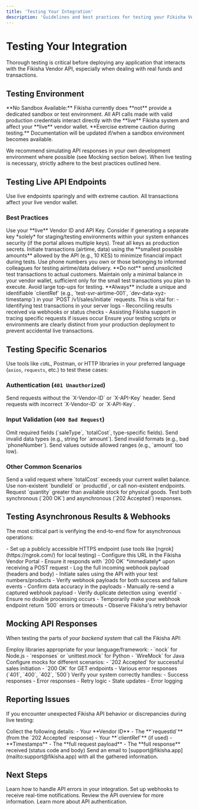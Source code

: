 ```yaml
---
title: 'Testing Your Integration'
description: 'Guidelines and best practices for testing your Fikisha Vendor HTTP API integration.'
---
```



# Testing Your Integration

Thorough testing is critical before deploying any application that interacts with the Fikisha Vendor API, especially when dealing with real funds and transactions.

## Testing Environment

<Warning>
  **No Sandbox Available:** Fikisha currently does **not** provide a dedicated sandbox or test environment. All API calls made with valid production credentials interact directly with the **live** Fikisha system and affect your **live** vendor wallet. **Exercise extreme caution during testing.**
</Warning>

<Note>
  Documentation will be updated if/when a sandbox environment becomes available.
</Note>

We recommend simulating API responses in your own development environment where possible (see Mocking section below). When live testing is necessary, strictly adhere to the best practices outlined here.

## Testing Live API Endpoints

<Warning>
  Use live endpoints sparingly and with extreme caution. All transactions affect your live vendor wallet.
</Warning>

### Best Practices

<Steps>
  <Step title="API Credentials">
    Use your **live** Vendor ID and API Key. Consider if generating a separate key *solely* for staging/testing environments within your system enhances security (if the portal allows multiple keys). Treat all keys as production secrets.
  </Step>
  <Step title="Minimal Values">
    Initiate transactions (airtime, data) using the **smallest possible amounts** allowed by the API (e.g., 10 KES) to minimize financial impact during tests.
  </Step>
  <Step title="Controlled Recipients">
    Use phone numbers you own or those belonging to informed colleagues for testing airtime/data delivery. **Do not** send unsolicited test transactions to actual customers.
  </Step>
  <Step title="Low Wallet Balance">
    Maintain only a minimal balance in your vendor wallet, sufficient only for the small test transactions you plan to execute. Avoid large top-ups for testing.
  </Step>
  <Step title="Use `clientRef` Consistently">
    **Always** include a unique and identifiable `clientRef` (e.g., `test-svr-airtime-001`, `dev-data-xyz-timestamp`) in your `POST /v1/sales/initiate` requests. This is vital for:
    - Identifying test transactions in your server logs
    - Reconciling results received via webhooks or status checks
    - Assisting Fikisha support in tracing specific requests if issues occur
  </Step>
  <Step title="Isolate Test Logic">
    Ensure your testing scripts or environments are clearly distinct from your production deployment to prevent accidental live transactions.
  </Step>
</Steps>

## Testing Specific Scenarios

Use tools like `cURL`, Postman, or HTTP libraries in your preferred language (`axios`, `requests`, etc.) to test these cases:

### Authentication (`401 Unauthorized`)

<CardGroup col={2}>
  <Card title="Missing Headers">
    Send requests without the `X-Vendor-ID` or `X-API-Key` header.
  </Card>
  <Card title="Invalid Credentials">
    Send requests with incorrect `X-Vendor-ID` or `X-API-Key`.
  </Card>
</CardGroup>

### Input Validation (`400 Bad Request`)

<CardGroup col={2}>
  <Card title="Missing Fields">
    Omit required fields (`saleType`, `totalCost`, type-specific fields).
  </Card>
  <Card title="Invalid Data Types">
    Send invalid data types (e.g., string for `amount`).
  </Card>
  <Card title="Invalid Formats">
    Send invalid formats (e.g., bad `phoneNumber`).
  </Card>
  <Card title="Invalid Ranges">
    Send values outside allowed ranges (e.g., `amount` too low).
  </Card>
</CardGroup>

### Other Common Scenarios

<CardGroup col={2}>
  <Card title="Wallet Balance (`402 Payment Required`)">
    Send a valid request where `totalCost` exceeds your current wallet balance.
  </Card>
  <Card title="Resource Not Found (`404 Not Found`)">
    Use non-existent `bundleId` or `productId`, or call non-existent endpoints.
  </Card>
  <Card title="Precondition Failed (`412 Precondition Failed`)">
    Request `quantity` greater than available stock for physical goods.
  </Card>
  <Card title="Successful Requests">
    Test both synchronous (`200 OK`) and asynchronous (`202 Accepted`) responses.
  </Card>
</CardGroup>

## Testing Asynchronous Results & Webhooks

The most critical part is verifying the end-to-end flow for asynchronous operations:

<Steps>
  <Step title="Webhook Endpoint Setup">
    - Set up a publicly accessible HTTPS endpoint (use tools like [ngrok](https://ngrok.com/) for local testing)
    - Configure this URL in the Fikisha Vendor Portal
    - Ensure it responds with `200 OK` *immediately* upon receiving a POST request
    - Log the full incoming webhook payload (headers and body)
  </Step>
  <Step title="Test Event Triggers">
    - Initiate sales using the API with your test numbers/products
    - Verify webhook payloads for both success and failure events
    - Confirm data accuracy in the payloads
  </Step>
  <Step title="Test Idempotency">
    - Manually re-send a captured webhook payload
    - Verify duplicate detection using `eventId`
    - Ensure no double processing occurs
  </Step>
  <Step title="Test Endpoint Failures">
    - Temporarily make your webhook endpoint return `500` errors or timeouts
    - Observe Fikisha's retry behavior
  </Step>
</Steps>

## Mocking API Responses

When testing the parts of *your backend system* that call the Fikisha API:

<Steps>
  <Step title="Use HTTP Mocking Libraries">
    Employ libraries appropriate for your language/framework:
    - `nock` for Node.js
    - `responses` or `unittest.mock` for Python
    - `WireMock` for Java
  </Step>
  <Step title="Simulate Responses">
    Configure mocks for different scenarios:
    - `202 Accepted` for successful sales initiation
    - `200 OK` for GET endpoints
    - Various error responses (`401`, `400`, `402`, `500`)
  </Step>
  <Step title="Test Your Logic">
    Verify your system correctly handles:
    - Success responses
    - Error responses
    - Retry logic
    - State updates
    - Error logging
  </Step>
</Steps>

## Reporting Issues

If you encounter unexpected Fikisha API behavior or discrepancies during live testing:

<Steps>
  <Step title="Gather Information">
    Collect the following details:
    - Your **Vendor ID**
    - The **`requestId`** (from the `202 Accepted` response)
    - Your **`clientRef`** (if used)
    - **Timestamps**
    - The **full request payload**
    - The **full response** received (status code and body)
  </Step>
  <Step title="Contact Support">
    Send an email to [support@fikisha.app](mailto:support@fikisha.app) with all the gathered information.
  </Step>
</Steps>

## Next Steps

<CardGroup col={2}>
  <Card title="Error Handling" icon="bug" href="/guides/error-handling">
    Learn how to handle API errors in your integration.
  </Card>
  <Card title="Webhook Guide" icon="webhook" href="/api-reference/webhooks/configure-webhooks">
    Set up webhooks to receive real-time notifications.
  </Card>
  <Card title="API Overview" icon="book" href="/api-reference/overview">
    Review the API overview for more information.
  </Card>
  <Card title="Authentication" icon="key" href="/authentication">
    Learn more about API authentication.
  </Card>
</CardGroup>